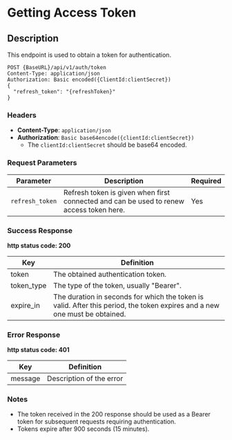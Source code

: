 # Getting Access Token

## Description
This endpoint is used to obtain a token for authentication.



```http
POST {BaseURL}/api/v1/auth/token
Content-Type: application/json
Authorization: Basic encoded({ClientId:clientSecret})
{
  "refresh_token": "{refreshToken}"
}
```
### Headers

- **Content-Type**: `application/json`
- **Authorization**: `Basic base64encode({clientId:clientSecret})`
  - The `clientId:clientSecret` should be base64 encoded.

### Request Parameters

| Parameter   | Description                  | Required |
|-------------|------------------------------|----------|
| `refresh_token`| Refresh token is given when first connected and can be used to renew access token here.  | Yes      |

### Success Response
**http status code: 200**

| Key         | Definition                                                                                                                     |
|-------------|--------------------------------------------------------------------------------------------------------------------------------|
| token       | The obtained authentication token.                                                                                             |
| token_type  | The type of the token, usually "Bearer".                                                                                     |
| expire_in   | The duration in seconds for which the token is valid. After this period, the token expires and a new one must be obtained.  |

### Error Response 
**http status code: 401**

| Key               | Definition                                                                                  |
|-------------------|---------------------------------------------------------------------------------------------|
| message           | Description of the error                                           |

### Notes
- The token received in the 200 response should be used as a Bearer token for subsequent requests requiring authentication.
- Tokens expire after 900 seconds (15 minutes).

